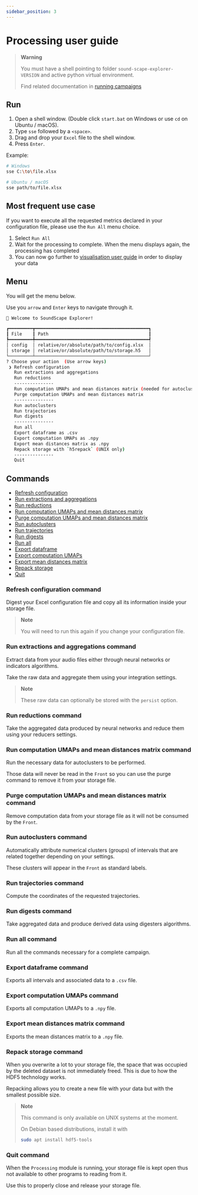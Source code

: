 ```yaml
---
sidebar_position: 3
---
```



# Processing user guide

> **Warning**
>
> You must have a shell pointing to folder `sound-scape-explorer-VERSION` and
> active python virtual environment.
>
> Find related documentation in [running campaigns](./running-campaigns)

## Run

1. Open a shell window. (Double click `start.bat` on Windows or use `cd` on Ubuntu / macOS).
2. Type `sse` followed by a `<space>`.
3. Drag and drop your `Excel` file to the shell window.
4. Press `Enter`.

Example:

```bash
# Windows
sse C:\to\file.xlsx

# Ubuntu / macOS
sse path/to/file.xlsx
```

## Most frequent use case

If you want to execute all the requested metrics declared in your configuration
file, please use the `Run All` menu choice.

1. Select `Run All`
2. Wait for the processing to complete. When the menu displays again, the
   processing has completed
3. You can now go further to [visualisation user
   guide](https://github.com/sound-scape-explorer/sound-scape-explorer/wiki/visualisation-user-guide)
   in order to display your data

## Menu

You will get the menu below.

Use you `arrow` and `Enter` keys to navigate through it.

```bash
👋 Welcome to SoundScape Explorer!

┏━━━━━━━━━┳━━━━━━━━━━━━━━━━━━━━━━━━━━━━━━━━━━━━━━━━━━━┓
┃ File    ┃ Path                                      ┃
┡━━━━━━━━━╇━━━━━━━━━━━━━━━━━━━━━━━━━━━━━━━━━━━━━━━━━━━┩
│ config  │ relative/or/absolute/path/to/config.xlsx  │
│ storage │ relative/or/absolute/path/to/storage.h5   │
└─────────┴───────────────────────────────────────────┘
? Choose your action  (Use arrow keys)
 ❯ Refresh configuration
   Run extractions and aggregations
   Run reductions
   ---------------
   Run computation UMAPs and mean distances matrix (needed for autocluster)
   Purge computation UMAPs and mean distances matrix
   ---------------
   Run autoclusters
   Run trajectories
   Run digests
   ---------------
   Run all
   Export dataframe as .csv
   Export computation UMAPs as .npy
   Export mean distances matrix as .npy
   Repack storage with `h5repack` (UNIX only)
   ---------------
   Quit
```

## Commands

- [Refresh configuration](#refresh-configuration-command)
- [Run extractions and aggregations](#run-extractions-and-aggregations-command)
- [Run reductions](#run-reductions-command)
- [Run computation UMAPs and mean distances matrix](#run-computation-umaps-and-mean-distances-matrix-command)
- [Purge computation UMAPs and mean distances matrix](#purge-computation-umaps-and-mean-distances-matrix-command)
- [Run autoclusters](#run-autoclusters-command)
- [Run trajectories](#run-trajectories-command)
- [Run digests](#run-digests-command)
- [Run all](#run-all-command)
- [Export dataframe](#export-dataframe-command)
- [Export computation UMAPs](#export-computation-umaps-command)
- [Export mean distances matrix](#export-mean-distances-matrix-command)
- [Repack storage](#repack-storage-command)
- [Quit](#quit-command)

### Refresh configuration command

Digest your Excel configuration file and copy all its information inside
your storage file.

> **Note**
>
> You will need to run this again if you change your configuration file.

### Run extractions and aggregations command

Extract data from your audio files either through neural networks or indicators algorithms.

Take the raw data and aggregate them using your integration settings.

> **Note**
>
> These raw data can optionally be stored with the `persist` option.

### Run reductions command

Take the aggregated data produced by neural networks and reduce them using your
reducers settings.

### Run computation UMAPs and mean distances matrix command

Run the necessary data for autoclusters to be performed.

Those data will never be read in the `Front` so you can use the purge command
to remove it from your storage file.

### Purge computation UMAPs and mean distances matrix command

Remove computation data from your storage file as it will not be consumed by
the `Front`.

### Run autoclusters command

Automatically attribute numerical clusters (groups) of intervals that are
related together depending on your settings.

These clusters will appear in the `Front` as standard labels.

### Run trajectories command

Compute the coordinates of the requested trajectories.

### Run digests command

Take aggregated data and produce derived data using digesters algorithms.

### Run all command

Run all the commands necessary for a complete campaign.

### Export dataframe command

Exports all intervals and associated data to a `.csv` file.

### Export computation UMAPs command

Exports all computation UMAPs to a `.npy` file.

### Export mean distances matrix command

Exports the mean distances matrix to a `.npy` file.

### Repack storage command

When you overwrite a lot to your storage file, the space that was occupied
by the deleted dataset is not immediately freed. This is due to how the
HDF5 technology works.

Repacking allows you to create a new file with your data but with the smallest
possible size.

> **Note**
>
> This command is only available on UNIX systems at the moment.
>
> On Debian based distributions, install it with
>
> ```bash
> sudo apt install hdf5-tools
> ```

### Quit command

When the `Processing` module is running, your storage file is kept open thus
not available to other programs to reading from it.

Use this to properly close and release your storage file.
